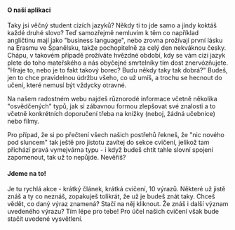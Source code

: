 

#### O naší aplikaci 
Taky jsi věčný student cizích jazyků? Někdy ti to jde samo a jindy koktáš každé druhé slovo? Teď samozřejmě nemluvím k těm co například angličtinu mají jako "business language", nebo zrovna prožívají první lásku na Erasmu ve Španělsku, takže pochopitelně za celý den nekváknou česky. Chápu, v takovém případě prožíváte hvězdné období, kdy se vám cizí jazyk plete do toho mateřského a nás obyčejné smrtelníky tím dost znervózňujete. "Hraje to, nebo je to fakt takový borec? Budu někdy taky tak dobrá?" Budeš, jen to chce pravidelnou údržbu všeho, co už umíš, a trochu se hecnout do učení, které nemusí být vždycky otravné.
    
Na našem radostném webu najdeš různorodé informace včetně několika "osvědčených" typů, jak si zábavnou formou zlepšovat své znalosti a to včetně konkrétních doporučení třeba na knížky (neboj, žádná učebnice) nebo filmy.
      
Pro případ, že si po přečtení všech našich postřehů řekneš, že "nic nového pod sluncem" tak ještě pro jistotu zavítej do sekce cvičení, jelikož tam přichází pravá vymejvárna typu - i když budeš chtít tahle slovní spojení zapomenout, tak už to nepůjde. Nevěříš?

#### Jdeme na to!
Je tu rychlá akce - krátký článek, krátká cvičení, 10 výrazů. Některé už jistě znáš a ty co neznáš, zopakuješ tolikrát, že už je budeš znát taky. Chceš vědět, co daný výraz znamená? Stačí na něj kliknout. Že znáš i další význam uvedeného výrazu? Tím lépe pro tebe! Pro účel našich cvičení však bude stačit uvedené vysvětlení.

 
